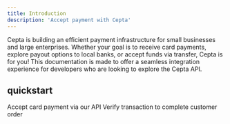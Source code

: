 ```yaml
---
title: Introduction
description: 'Accept payment with Cepta'
---
```


Cepta is building an efficient payment infrastructure for small businesses and large enterprises. Whether your goal is to receive card payments, explore payout options to local banks, or accept funds via transfer, Cepta is for you! This documentation is made to offer a seamless integration experience for developers who are looking to explore the Cepta API.

## quickstart

<CardGroup cols={2}>
  <Card
    title="Accept Payments"
    icon="pen-to-square"
    href="/product/merchant/create-payment"
  >
    Accept card payment via our API
  </Card>
  <Card
    title="Verify Transaction"
    icon="image"
    href="/product/merchant/verify-payment"
  >
    Verify transaction to complete customer order 
  </Card>
</CardGroup>
